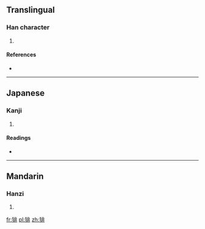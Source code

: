 ==Translingual==

===Han character===
{{Han char|rn=94|rad=犬|as=08|sn=11|four=|canj=大竹中一卜 (KHLMY)}}

# {{defn|Han|sort=犬08}}

====References====
* {{Han ref|kx=0712.090|dkj=20456|dj=1124.120|hdz=21352.080|uh=7305|ud=29445}}

----

==Japanese==

===Kanji===
{{ja-kanji|grade=|rs=犬08}}

# {{defn|lang=ja|sort=犬08}}

====Readings====
* {{ja-readings|on=[[はい]] (hai), [[ばい]] (bai)|kun=}}

----

==Mandarin==

===Hanzi===
{{cmn-hanzi|pin=[[pái]] ([[pai2]])|wg=p'ai<sup>2</sup>}}

# {{defn|lang=cmn|sort=犬08}}

[[fr:猅]]
[[pl:猅]]
[[zh:猅]]